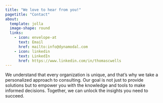 ```yaml
---
title: "We love to hear from you!"
pagetitle: "Contact"
about: 
  template: jolla
  image-shape: round
  links:
    - icon: envelope-at
      text: Email
      href: mailto:info@dynamodal.com
    - icon: linkedin
      text: LinkedIn
      href: https://www.linkedin.com/in/thomascwells
---
```


We understand that every organization is unique, and that’s why we take a personalized approach to consulting. Our goal is not just to provide solutions but to empower you with the knowledge and tools to make informed decisions. Together, we can unlock the insights you need to succeed.